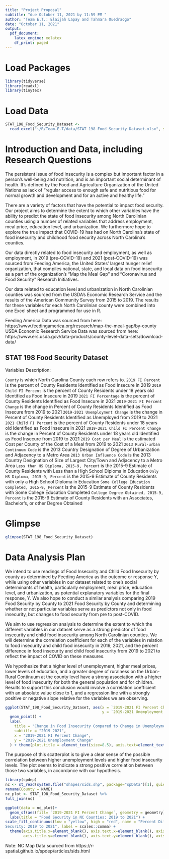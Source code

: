 ```yaml
---
title: "Project Proposal"
subtitle: "due October 11, 2021 by 11:59 PM "
author: "Team E.T.: Elaijah Lapay and Tahmara Ouedraogo"
date: "October 11, 2021"
output: 
  pdf_document:
    latex_engine: xelatex
    df_print: paged
---
```


# Load Packages

```r
library(tidyverse) 
library(readxl)
library(tinytex)
``` 

# Load Data
```r
STAT_198_Food_Security_Dataset <- 
  read_excel("~/R/Team-E-T/data/STAT 198 Food Security Dataset.xlsx", sheet = " County Projections")
```

# Introduction and Data, including Research Questions

The persistent issue of food insecurity is a complex but important factor in a person’s well-being and nutrition, and is an important social determinant of health. It's defined by the Food and Agriculture Organization of the United Nations as lack of "regular access to enough safe and nutritious food for normal growth and development and for an active and healthy life."

There are a variety of factors that have the potential to impact food security. Our project aims to determine the extent to which other variables have the ability to predict the state of food insecurity among North Carolinian counties using a number of related variables that address employment, meal price, education level, and urbanization. We furthermore hope to explore the true impact that COVID-19 has had on North Carolina’s state of food insecurity and childhood food security across North Carolina’s counties. 

Our data directly related to food insecurity and employment, as well as employment, in 2019 (pre-COVID-19) and 2021 (post-COVID-19) was sourced from Feeding America, the United States’ largest hunger relief organization, that compiles national, state, and local data on food insecurity as a part of the organization’s “Map the Meal Gap” and “Coronavirus and Food Security” Research Initiatives. 

Our data related to education level and urbanization in North Carolinian counties was sourced from the USDA’s Economic Research Service and the results of the American Community Survey from 2015 to 2019. The results for these variables for each North Carolinian county were combined into one Excel sheet and programmed for use in R.

Feeding America Data was sourced from here: https://www.feedingamerica.org/research/map-the-meal-gap/by-county
USDA Economic Research Service Data was sourced from here: https://www.ers.usda.gov/data-products/county-level-data-sets/download-data/

## STAT 198 Food Security Dataset

Variables Description:

`County` is which North Carolina County each row refers to. 
`2019 FI Percent` is the percent of County Residents Identified as Food Insecure in 2019
`2019 Child FI Percent` is the percent of County Residents under 18 years old Identified as Food Insecure in 2019
`2021 FI Percentage` is the percent of County Residents Identified as Food Insecure in 2021
`2019-2021 FI Percent Change` is the change in Percent of County Residents Identified as Food Insecure from 2019 to 2021
`2019-2021 Unemployment Change` is the change in Percent of County Residents Identified as Unemployed from 2019 to 2021
`2021 Child FI Percent` is the percent of County Residents under 18 years old Identified as Food Insecure in 2021
`2019-2021 Child FI Percent Change` is the change in Percent of County Residents under 18 years old Identified as Food Insecure from 2019 to 2021
`2019 Cost per Meal` is the estimated Cost per County of the Cost of a Meal from 2019 to 2021
`2013 Rural-urban Continuum Code` is the 2013 Country Designation of Degree of Urbanization and Adjacency to a Metro Area
`2013 Urban Influence Code` is the 2013 Country Designation of Size of Largest City/Town and Adjacency to a Metro Area
`Less than HS Diploma, 2015-9, Percent` is the 2015-9 Estimate of County Residents with Less than a High School Diploma in Education
`Only HS Diploma, 2015-9, Percent` is the 2015-9 Estimate of County Residents with only a High School Diploma in Education
`Some College Education Completed, 2015-9, Percent` is the 2015-9 Estimate of County Residents with Some College Education Completed
`College Degree Obtained, 2015-9, Percent` is the 2015-9 Estimate of County Residents with an Associates, Bachelor's, or other Degree Obtained

# Glimpse
```r
glimpse(STAT_198_Food_Security_Dataset)
```

# Data Analysis Plan

We intend to use readings of Food Insecurity and Child Food Insecurity by county as determined by Feeding America as the outcome or response Y, while using other variables in our dataset related to one’s social determinants of health, particularly employment, meal price, education level, and urbanization, as potential explanatory variables for the final response, Y. We also hope to conduct a similar analysis comparing 2019 Food Security by County to 2021 Food Security by County and determining whether or not particular variables serve as predictors not only in food insecurity, but changes to food security from pre to post-COVID.

We aim to use regression analysis to determine the extent to which the different variables in our dataset serve as a strong predictor of food insecurity and child food insecurity among North Carolinian counties. We will determine the correlation coefficient for each of the variables in relation to food insecurity and child food insecurity in 2019, 2021, and the percent difference in food insecurity and child food insecurity from 2019 to 2021 to reflect the impact of COVID on these measures.

We hypothesize that a higher level of unemployment, higher meal prices, lower levels of education, and a greater degree of ruralness on the Urban-Rural Continuum at the county level have a strong association with a higher level of food insecurity for both the general population and for children. Results to support this conclusion would involve a correlation coefficient with an absolute value close to 1, and a regression line with a strongly positive or negative slope relative for the variables we are observing.

```r
ggplot(STAT_198_Food_Security_Dataset, aes(x = `2019-2021 FI Percent Change`,
                                           y = `2019-2021 Unemployment Change`)) +
  geom_point() +
  labs(
    title = "Change in Food Insecurity Compared to Change in Unemployment",
    subtitle = "2019-2021",
    x = "2019-2021 FI Percent Change",
    y = "2019-2021 Unemployment Change"
  ) + theme(plot.title = element_text(size=8.5), axis.text=element_text(size=8))
``` 

The purpose of this scatterplot is to give a clear sense of the possible correlation between higher unemployment levels and higher food insecurity levels. The plot seems to indicate a strong positive correlation between those two variables, in accordance with our hypothesis.

```r
library(spdep)
nc <- st_read(system.file("shapes/sids.shp", package="spData")[1], quiet=TRUE) %>%
rename(County = NAME)
nc_plot <- STAT_198_Food_Security_Dataset %>%
full_join(nc)

ggplot(data = nc_plot)+
  geom_sf(aes(fill= `2019-2021 FI Percent Change`, geometry = geometry)) +
  labs(title = "Food Security in NC Counties: 2019 to 2021") +
scale_fill_continuous(low = "yellow", high = "red", name = "Percent Difference in Food 
Security: 2019 to 2021", label = scales::comma) + 
  theme(axis.title.x=element_blank(), axis.text.x=element_blank(), axis.ticks.x=element_blank(),
        axis.title.y=element_blank(), axis.text.y=element_blank(), axis.ticks.y=element_blank())
```
Note: NC Map Data sourced from https://r-spatial.github.io/spdep/articles/sids.html
